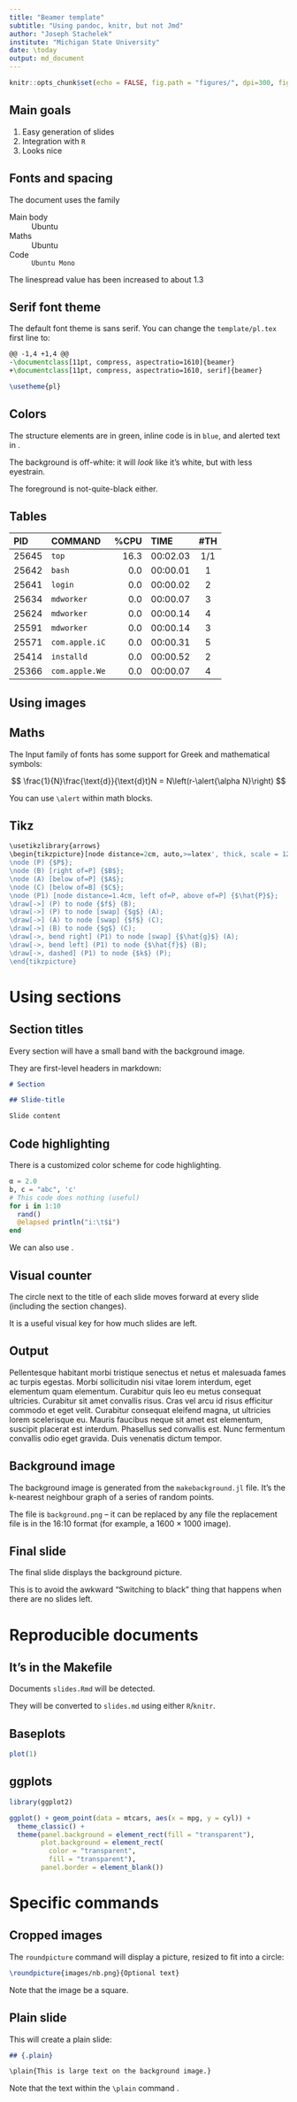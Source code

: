 ```yaml
---
title: "Beamer template"
subtitle: "Using pandoc, knitr, but not Jmd"
author: "Joseph Stachelek"
institute: "Michigan State University"
date: \today
output: md_document
---
```


```r
knitr::opts_chunk$set(echo = FALSE, fig.path = "figures/", dpi=300, fig.height=3, fig.width=3)
```

## Main goals

1. Easy generation of slides
2. Integration with `R`
3. Looks nice

## Fonts and spacing

The document uses the \alert{Ubuntu} family

Main body
: Ubuntu

Maths
: $\text{Ubuntu}$

Code
: `Ubuntu Mono`

The linespread value has been increased to about $1.3$

## Serif font theme

The default font theme is sans serif. You can change the `template/pl.tex` first line to:

~~~ latex
@@ -1,4 +1,4 @@
-\documentclass[11pt, compress, aspectratio=1610]{beamer}
+\documentclass[11pt, compress, aspectratio=1610, serif]{beamer}

\usetheme{pl}
~~~

## Colors

The structure elements are in green, inline code is in `blue`, and alerted text
in \alert{orange}.

The background is off-white: it will *look* like it's white, but with less
eyestrain.

The foreground is not-quite-black either.

## Tables

| PID   | COMMAND        | %CPU | TIME     | #TH |
|:------|:---------------|-----:|:---------|:---:|
| 25645 | `top`          | 16.3 | 00:02.03 | 1/1 |
| 25642 | `bash`         |  0.0 | 00:00.01 |  1  |
| 25641 | `login`        |  0.0 | 00:00.02 |  2  |
| 25634 | `mdworker`     |  0.0 | 00:00.07 |  3  |
| 25624 | `mdworker`     |  0.0 | 00:00.14 |  4  |
| 25591 | `mdworker`     |  0.0 | 00:00.14 |  3  |
| 25571 | `com.apple.iC` |  0.0 | 00:00.31 |  5  |
| 25414 | `installd`     |  0.0 | 00:00.52 |  2  |
| 25366 | `com.apple.We` |  0.0 | 00:00.07 |  4  |

## Using images

\includegraphics[width=\textwidth]{figures/density.pdf}

## Maths

The Input family of fonts has some support for Greek and mathematical symbols:

$$
\frac{1}{N}\frac{\text{d}}{\text{d}t}N = N\left(r-\alert{\alpha N}\right)
$$

You can use `\alert` within math blocks.

## Tikz

```r
\usetikzlibrary{arrows}
\begin{tikzpicture}[node distance=2cm, auto,>=latex', thick, scale = 12]
\node (P) {$P$};
\node (B) [right of=P] {$B$};
\node (A) [below of=P] {$A$};
\node (C) [below of=B] {$C$};
\node (P1) [node distance=1.4cm, left of=P, above of=P] {$\hat{P}$};
\draw[->] (P) to node {$f$} (B);
\draw[->] (P) to node [swap] {$g$} (A);
\draw[->] (A) to node [swap] {$f$} (C);
\draw[->] (B) to node {$g$} (C);
\draw[->, bend right] (P1) to node [swap] {$\hat{g}$} (A);
\draw[->, bend left] (P1) to node {$\hat{f}$} (B);
\draw[->, dashed] (P1) to node {$k$} (P);
\end{tikzpicture}
```

# Using sections

## Section titles

Every section will have a small band with the background image.

They are first-level headers in markdown:

~~~ md
# Section

## Slide-title

Slide content
~~~

## Code highlighting

There is a customized color scheme for code highlighting.

~~~ julia
α = 2.0
b, c = "abc", 'c'
# This code does nothing (useful)
for i in 1:10
  rand()
  @elapsed println("i:\t$i")
end
~~~

We can also use \alert{unicode characters}.

## Visual counter

The circle next to the title of each slide moves forward at every slide
(including the section changes).

It is a useful visual key for how much slides are left.

## Output

Pellentesque habitant morbi tristique senectus et netus et malesuada fames ac
turpis egestas. Morbi sollicitudin nisi vitae lorem interdum, eget elementum
quam elementum. Curabitur quis leo eu metus consequat ultricies. Curabitur sit
amet convallis risus. Cras vel arcu id risus efficitur commodo et eget velit.
Curabitur consequat eleifend magna, ut ultricies lorem scelerisque eu. Mauris
faucibus neque sit amet est elementum, suscipit placerat est interdum. Phasellus
sed convallis est. Nunc fermentum convallis odio eget gravida. Duis venenatis
dictum tempor.

## Background image

The background image is generated from the `makebackground.jl` file. It's the
k-nearest neighbour graph of a series of random points.

The file is `background.png` -- it can be replaced by any file \alert{as long
as} the replacement file is in the 16:10 format (for example, a 1600 $\times$
1000 image).

## Final slide

The final slide displays the background picture.

This is to avoid the awkward "Switching to black" thing that happens when there
are no slides left.

# Reproducible documents

## It's in the Makefile

Documents `slides.Rmd` will be detected.

They will be converted to `slides.md` using either `R`/`knitr`.

## Baseplots

```r
plot(1)
```

## ggplots

```r
library(ggplot2)

ggplot() + geom_point(data = mtcars, aes(x = mpg, y = cyl)) + 
  theme_classic() + 
  theme(panel.background = element_rect(fill = "transparent"), 
        plot.background = element_rect(
          color = "transparent", 
          fill = "transparent"), 
        panel.border = element_blank())
```

# Specific commands

## Cropped images

\begincols
\column{0.68\textwidth}

The `roundpicture` command will display a picture, resized to fit into a circle:

~~~ latex
\roundpicture{images/nb.png}{Optional text}
~~~

Note that the image \alert{must} be a square.

\hfill\column{0.28\textwidth}

\roundpicture{images/nb.png}{}

\stopcols

## Plain slide

This will create a plain slide:

~~~ markdown
## {.plain}

\plain{This is large text on the background image.}
~~~

Note that the text within the `\plain` command \alert{must be \LaTeX}.

## {.plain}
\plain{This is large text on the background image.}
